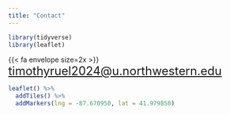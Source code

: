 ```yaml
---
title: "Contact"
---
```


```r
library(tidyverse)
library(leaflet)
```


{{< fa envelope size=2x >}} <font size="5.5"><a href="mailto:timothyruel2024@u.northwestern.edu">timothyruel2024@u.northwestern.edu</a></font>

```r
leaflet() %>% 
  addTiles() %>% 
  addMarkers(lng = -87.670950, lat = 41.979850)
```

